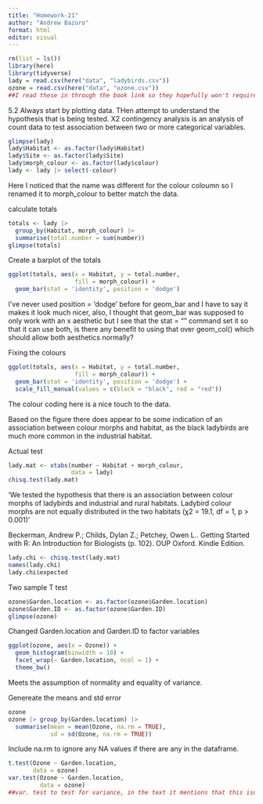 ```yaml
---
title: "Homework-21"
author: "Andrew Bazuro"
format: html
editor: visual
---
```


```r
rm(list = ls())
library(here)
library(tidyverse)
lady = read.csv(here("data", "ladybirds.csv"))
ozone = read.csv(here("data", "ozone.csv"))
##I read these in through the book link so they hopefully won't require me to change to factor but I will double check when I reach that section. However, based on how none of the variables are factor I doubt that will be the case.
```

5.2 Always start by plotting data. THen attempt to understand the hypothesis that is being tested. X2 contingency analysis is an analysis of count data to test association between two or more categorical variables.

```r
glimpse(lady)
lady$Habitat <- as.factor(lady$Habitat)
lady$Site <- as.factor(lady$Site)
lady$morph_colour <- as.factor(lady$colour)
lady <- lady |> select(-colour)
```

Here I noticed that the name was different for the colour coloumn so I renamed it to morph_colour to better match the data.

calculate totals

```r
totals <- lady |> 
  group_by(Habitat, morph_colour) |>
  summarise(total.number = sum(number))
glimpse(totals)
```

Create a barplot of the totals

```r
ggplot(totals, aes(x = Habitat, y = total.number,
                   fill = morph_colour)) +
  geom_bar(stat = 'identity', position = 'dodge')
```

I've never used position = 'dodge' before for geom_bar and I have to say it makes it look much nicer, also, I thought that geom_bar was supposed to only work with an x aesthetic but I see that the stat = "" command set it so that it can use both, is there any benefit to using that over geom_col() which should allow both aesthetics normally?

Fixing the colours

```r
ggplot(totals, aes(x = Habitat, y = total.number,
                   fill = morph_colour)) +
  geom_bar(stat = 'identity', position = 'dodge') +
  scale_fill_manual(values = c(black = "black", red = "red"))
```

The colour coding here is a nice touch to the data.

Based on the figure there does appear to be some indication of an association between colour morphs and habitat, as the black ladybirds are much more common in the industrial habitat.

Actual test

```r
lady.mat <- xtabs(number ~ Habitat + morph_colour, 
                  data = lady)
chisq.test(lady.mat)
```

‘We tested the hypothesis that there is an association between colour morphs of ladybirds and industrial and rural habitats. Ladybird colour morphs are not equally distributed in the two habitats (χ2 = 19.1, df = 1, p \> 0.001)'

Beckerman, Andrew P.; Childs, Dylan Z.; Petchey, Owen L.. Getting Started with R: An Introduction for Biologists (p. 102). OUP Oxford. Kindle Edition.

```r
lady.chi <- chisq.test(lady.mat)
names(lady.chi)
lady.chi$expected
```

Two sample T test

```r
ozone$Garden.location <- as.factor(ozone$Garden.location)
ozone$Garden.ID <- as.factor(ozone$Garden.ID)
glimpse(ozone)
```

Changed Garden.location and Garden.ID to factor variables

```r
ggplot(ozone, aes(x = Ozone)) +
  geom_histogram(binwidth = 10) +
  facet_wrap(~ Garden.location, ncol = 1) +
  theme_bw()
```

Meets the assumption of normality and equality of variance.

Genereate the means and std error

```r
ozone
ozone |> group_by(Garden.location) |> 
  summarise(mean = mean(Ozone, na.rm = TRUE), 
            sd = sd(Ozone, na.rm = TRUE))
```

Include na.rm to ignore any NA values if there are any in the dataframe.

```r
t.test(Ozone ~ Garden.location, 
       data = ozone)
var.test(Ozone ~ Garden.location, 
         data = ozone)
##var. test to test for variance, in the text it mentions that this isn't a very good idea but I'm not entirely certain on the reason for this. I may have just missed it but would love to know why.
```
